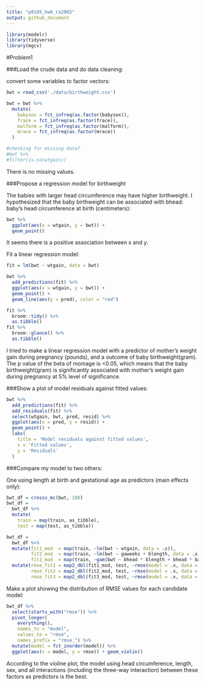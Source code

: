 ```yaml
---
title: "p8105_hw6_ra2965"
output: github_document
---
```


```r
library(modelr)
library(tidyverse)
library(mgcv)
```

#Problem1

###Load the crude data and do data cleaning:

convert some variables to factor vectors:
```r
bwt = read_csv('./data/birthweight.csv')

bwt = bwt %>% 
  mutate(
    babysex = fct_infreq(as.factor(babysex)),
    frace = fct_infreq(as.factor(frace)),
    malform = fct_infreq(as.factor(malform)),
    mrace = fct_infreq(as.factor(mrace))
  )

#checking for missing data?
#bwt %>% 
#filter(is.na(wtgain))

```
There is no missing values.

###Propose a regression model for birthweight

The babies with larger head circumference may have higher birthweight. I hypothesized that the baby birthweight can be associated with bhead: baby’s head circumference at birth (centimeters):
```r
bwt %>% 
  ggplot(aes(x = wtgain, y = bwt)) +
  geom_point()

```
It seems there is a positive association between x and y.

Fit a linear regression model:
```r

fit = lm(bwt ~ wtgain, data = bwt)

bwt %>% 
  add_predictions(fit) %>% 
  ggplot(aes(x = wtgain, y = bwt)) + 
  geom_point() +
  geom_line(aes(y = pred), color = "red")

fit %>% 
  broom::tidy() %>% 
  as.tibble()
fit %>% 
  broom::glance() %>% 
  as.tibble()

```
I tried to make a linear regression model with a predictor of mother’s weight gain during pregnancy (pounds), and a outcome of baby birthweight(gram). The p value of the beta of momage is <0.05, which means that the baby birthweight(gram) is significantly associated with mother’s weight gain during pregnancy at 5% level of significance.

###Show a plot of model residuals against fitted values:
```r
bwt %>% 
  add_predictions(fit) %>% 
  add_residuals(fit) %>% 
  select(wtgain, bwt, pred, resid) %>% 
  ggplot(aes(x = pred, y = resid)) + 
  geom_point() +
  labs(
    title = 'Model residuals against fitted values',
    x = 'Fitted values',
    y = 'Residuals'
  )
```

###Compare my model to two others:

One using length at birth and gestational age as predictors (main effects only):
```r
bwt_df = crossv_mc(bwt, 100) 
bwt_df =
  bwt_df %>% 
  mutate(
    train = map(train, as_tibble),
    test = map(test, as_tibble))

bwt_df = 
  bwt_df %>% 
  mutate(fit1_mod  = map(train, ~lm(bwt ~ wtgain, data = .x)),
         fit2_mod  = map(train, ~lm(bwt ~ gaweeks + blength, data = .x)),
         fit3_mod  = map(train, ~gam(bwt ~ bhead * blength + bhead * babysex + blength * babysex, data = .x))) %>% 
  mutate(rmse_fit1 = map2_dbl(fit1_mod, test, ~rmse(model = .x, data = .y)),
         rmse_fit2 = map2_dbl(fit2_mod, test, ~rmse(model = .x, data = .y)),
         rmse_fit3 = map2_dbl(fit3_mod, test, ~rmse(model = .x, data = .y)))

```

Make a plot showing the distribution of RMSE values for each candidate model:
```r
bwt_df %>% 
  select(starts_with("rmse")) %>% 
  pivot_longer(
    everything(),
    names_to = "model", 
    values_to = "rmse",
    names_prefix = "rmse_") %>% 
  mutate(model = fct_inorder(model)) %>% 
  ggplot(aes(x = model, y = rmse)) + geom_violin()
```

According to the violine plot, the model using head circumference, length, sex, and all interactions (including the three-way interaction) between these factors as predictors is the best.



